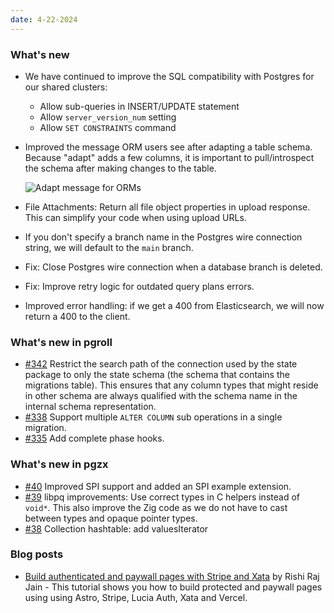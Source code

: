 ```yaml
---
date: 4-22-2024
---
```


### What's new

- We have continued to improve the SQL compatibility with Postgres for our shared clusters:
  - Allow sub-queries in INSERT/UPDATE statement
  - Allow `server_version_num` setting
  - Allow `SET CONSTRAINTS` command
- Improved the message ORM users see after adapting a table schema. Because "adapt" adds a few columns, it is important to pull/introspect the schema after making changes to the table.

  ![Adapt message for ORMs](images/adapt-message.png)

- File Attachments: Return all file object properties in upload response. This can simplify your code when using upload URLs.
- If you don't specify a branch name in the Postgres wire connection string, we will default to the `main` branch.
- Fix: Close Postgres wire connection when a database branch is deleted.
- Fix: Improve retry logic for outdated query plans errors.
- Improved error handling: if we get a 400 from Elasticsearch, we will now return a 400 to the client.

### What's new in pgroll

- [#342](https://github.com/xataio/pgroll/pull/342) Restrict the search path of the connection used by the state package to only the state schema (the schema that contains the migrations table). This ensures that any column types that might reside in other schema are always qualified with the schema name in the internal schema representation.
- [#338](https://github.com/xataio/pgroll/pull/338) Support multiple `ALTER COLUMN` sub operations in a single migration.
- [#335](https://github.com/xataio/pgroll/pull/335) Add complete phase hooks.

### What's new in pgzx

- [#40](https://github.com/xataio/pgzx/pull/40) Improved SPI support and added an SPI example extension.
- [#39](https://github.com/xataio/pgzx/pull/39) libpq improvements: Use correct types in C helpers instead of `void*`. This also improve the Zig code as we do not have to cast between types and opaque pointer types.
- [#38](https://github.com/xataio/pgzx/pull/38) Collection hashtable: add valuesIterator

### Blog posts

- [Build authenticated and paywall pages with Stripe and Xata](https://xata.io/blog/authenticated-paywall-stripe-xata) by Rishi Raj Jain - This tutorial shows you how to build protected and paywall pages using using Astro, Stripe, Lucia Auth, Xata and Vercel.
